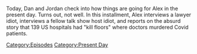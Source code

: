 {{DEFAULTSORT:
    #_EPISODE_0809:May 18, 2023
}}{{Episode
    | title           = May 18, 2023
    | caption         = Listen to this episode on [https://knowledgefight.libsyn.com/809-may-18-2023 Libsyn] [https://open.spotify.com/episode/7BNnYU1BDeKKeNrYbDvh67 Spotify], Read the [[Transcript/809: May 18, 2023|Unofficial Transcript]]
    | episodeNumber   = 809
    | length          = 02:35:43
    | airDate         = May 22, 2023
    | coverageDate    = May 18, 2023
    | episodeType     = [[:Category:Present Day|Present Day]]
    | appearance      = [[Stew Peters]], [[Tom Robbins]], [[Thomas Renz]], [[Steve Kirsch]], [[Gary Allen]], [[Bill Gates]], [[David Icke]], [[George Soros]]
    | previousEpisode = [[808: May 15, 2023]]
}}

{{Stub}}

Today, Dan and Jordan check into how things are going for Alex in the present day.  Turns out, not well.  In this installment, Alex interviews a lawyer idiot, interviews a fellow talk show host idiot, and reports on the absurd story that 139 US hospitals had "kill floors" where doctors murdered Covid patients.

[[Category:Episodes]]
[[Category:Present Day]]

